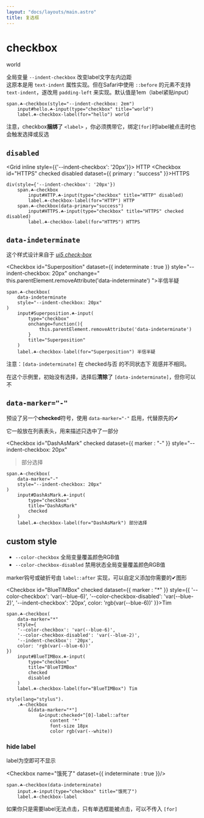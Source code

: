 ```yaml
---
layout: "docs/layouts/main.astro"
title: 复选框
---
```




# checkbox

<Checkbox id="world" checked style="--indent-checkbox: 2em">world</Checkbox>

全局变量 `--indent-checkbox` 改变label文字左内边距    
这原本是用 `text-indent` 属性实现。但在Safari中使用 `::before` 的元素不支持 `text-indent`，遂改用 `padding-left` 来实现。默认值是1em（label紧贴input）

```pug
span.☘-checkbox(style="--indent-checkbox: 2em")
    input#hello.☘-input(type="checkbox" title="world")
    label.☘-checkbox-label(for="hello") world
```

注意，checkbox**捆绑**了 `<label>` ，你必须携带它，绑定`[for]`时label被点击时也会触发选择或反选

## `disabled`

<Grid inline style={{'--indent-checkbox': '20px'}}>
    <Checkbox id="HTTP" disabled>HTTP</Checkbox>
    <Checkbox id="HTTPS" checked disabled dataset={{ 
        primary : "success" 
    }}>HTTPS</Checkbox>
</Grid>

```pug
div(style={'--indent-checkbox': '20px'})
    span.☘-checkbox
        input#HTTP.☘-input(type="checkbox" title="HTTP" disabled)
        label.☘-checkbox-label(for="HTTP") HTTP
    span.☘-checkbox(data-primary="success")
        input#HTTPS.☘-input(type="checkbox" title="HTTPS" checked disabled)
        label.☘-checkbox-label(for="HTTPS") HTTPS
```


## `data-indeterminate`

这个样式设计来自于 [_ui5 check-box_](https://sap.github.io/ui5-webcomponents/components/CheckBox/)

<Checkbox
    id="Superposition"
    dataset={{ indeterminate : true }}
    style="--indent-checkbox: 20px"
    onchange="
    this.parentElement.removeAttribute('data-indeterminate')
">半信半疑</Checkbox>

```pug
span.☘-checkbox(
    data-indeterminate
    style="--indent-checkbox: 20px"
)
    input#Superposition.☘-input(
        type="checkbox"
        onchange=function(){
            this.parentElement.removeAttribute('data-indeterminate')
        }
        title="Superposition"
    )
    label.☘-checkbox-label(for="Superposition") 半信半疑
```

注意：`[data-indeterminate]` 在 checked与否 的不同状态下 观感并不相同。

在这个示例里，初始没有选择，选择后**清除**了 `[data-indeterminate]`，但你可以不



## `data-marker="-"`

预设了另一个**checked**符号，使用 `data-marker="-"` 启用，代替原先的✔

它一般放在列表表头，用来描述只选中了一部分

<Checkbox
    id="DashAsMark"
    checked
    dataset={{ marker : "-" }}
    style="--indent-checkbox: 20px"
>部分选择</Checkbox>

```pug
span.☘-checkbox(
    data-marker="-"
    style="--indent-checkbox: 20px"
)
    input#DashAsMark.☘-input(
        type="checkbox"
        title="DashAsMark"
        checked
    )
    label.☘-checkbox-label(for="DashAsMark") 部分选择
```

## custom style

- `--color-checkbox` 全局变量覆盖颜色RGB值
- `--color-checkbox-disabled` 禁用状态全局变量覆盖颜色RGB值

marker钩号或破折号由 `label::after` 实现，可以自定义添加你需要的✔图形

<Checkbox
    id="BlueTIMBox"
    checked
    dataset={{ marker : "*" }}
    style={{
        '--color-checkbox': 'var(--blue-6)',
        '--color-checkbox-disabled': 'var(--blue-2)',
        '--indent-checkbox': '20px',
        color: 'rgb(var(--blue-6))'
}}>Tim</Checkbox>

```pug
span.☘-checkbox(
    data-marker="*"
    style={
    '--color-checkbox': 'var(--blue-6)',
    '--color-checkbox-disabled': 'var(--blue-2)',
    '--indent-checkbox': '20px',
    color: 'rgb(var(--blue-6))'
})
    input#BlueTIMBox.☘-input(
        type="checkbox"
        title="BlueTIMBox"
        checked
        disabled
    )
    label.☘-checkbox-label(for="BlueTIMBox") Tim

style(lang="stylus").
    .☘-checkbox
        &[data-marker="*"]
            &>input:checked+^[0]-label::after
                content '*'
                font-size 18px
                color rgb(var(--white))
```

### hide label

label为空即可不显示

<Checkbox name="饿死了" dataset={{ indeterminate : true }}/>

```pug
span.☘-checkbox(data-indeterminate)
    input.☘-input(type="checkbox" title="饿死了")
    label.☘-checkbox-label
```

如果你只是需要label无法点击，只有单选框能被点击，可以不传入 `[for]`
